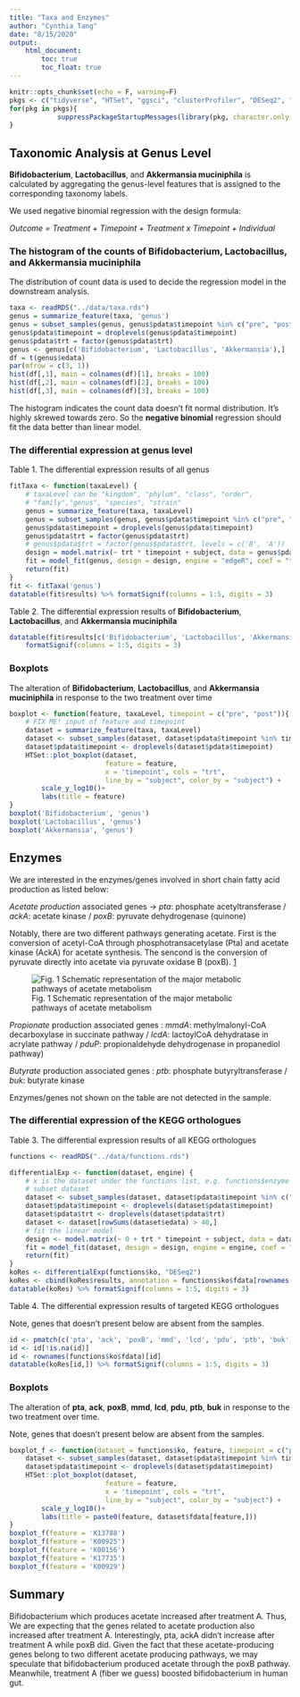 ---
title: "Taxa and Enzymes"
author: "Cynthia Tang"
date: "8/15/2020"
output: 
    html_document:
        toc: true
        toc_float: true
---

```{r setup, include=FALSE}
knitr::opts_chunk$set(echo = F, warning=F)
pkgs <- c("tidyverse", "HTSet", "ggsci", "clusterProfiler", "DESeq2", "edgeR", "DT")
for(pkg in pkgs){
            suppressPackageStartupMessages(library(pkg, character.only = T))
}

```

## Taxonomic Analysis at Genus Level

**Bifidobacterium**, **Lactobacillus**, and **Akkermansia muciniphila** is calculated by aggregating the  genus-level features that is assigned to the corresponding taxonomy labels.

We used negative binomial regression with the design formula:

*Outcome = Treatment + Timepoint + Treatment x Timepoint + Individual*

### The histogram of the counts of **Bifidobacterium**, **Lactobacillus**, and **Akkermansia muciniphila**

The distribution of count data is used to decide the regression model in the downstream analysis.

```{r taxa-distribution}
taxa <- readRDS("../data/taxa.rds")
genus = summarize_feature(taxa, 'genus')
genus = subset_samples(genus, genus$pdata$timepoint %in% c("pre", "post"))
genus$pdata$timepoint = droplevels(genus$pdata$timepoint)
genus$pdata$trt = factor(genus$pdata$trt)
genus <- genus[c('Bifidobacterium', 'Lactobacillus', 'Akkermansia'),]
df = t(genus$edata)
par(mfrow = c(3, 1))
hist(df[,1], main = colnames(df)[1], breaks = 100)
hist(df[,2], main = colnames(df)[2], breaks = 100)
hist(df[,3], main = colnames(df)[3], breaks = 100)
```

The histogram indicates the count data doesn't fit normal distribution. 
It's highly skrewed towards zero. So the **negative binomial** regression should fit 
the data better than linear model.

### The differential expression at genus level

Table 1. The differential expression results of all genus

```{r taxa-de}
fitTaxa <- function(taxaLevel) {
    # taxaLevel can be "kingdom", "phylum", "class", "order", 
    # "family","genus", "species", "strain"
    genus = summarize_feature(taxa, taxaLevel)
    genus = subset_samples(genus, genus$pdata$timepoint %in% c("pre", "post"))
    genus$pdata$timepoint = droplevels(genus$pdata$timepoint)
    genus$pdata$trt = factor(genus$pdata$trt)
    # genus$pdata$trt = factor(genus$pdata$trt, levels = c('B', 'A'))
    design = model.matrix(~ trt * timepoint + subject, data = genus$pdata)
    fit = model_fit(genus, design = design, engine = "edgeR", coef = "trtB:timepointpost")
    return(fit)
}
fit <- fitTaxa('genus')
datatable(fit$results) %>% formatSignif(columns = 1:5, digits = 3)
```

Table 2. The differential expression results of **Bifidobacterium**, **Lactobacillus**, 
and **Akkermansia muciniphila**

```{r}
datatable(fit$results[c('Bifidobacterium', 'Lactobacillus', 'Akkermansia'),])%>% 
    formatSignif(columns = 1:5, digits = 3)
```

### Boxplots

The alteration of **Bifidobacterium**, **Lactobacillus**, 
and **Akkermansia muciniphila** in response to the two treatment over time

```{r taxa-plot}

boxplot <- function(feature, taxaLevel, timepoint = c("pre", "post")){
    # FIX ME! input of feature and timepoint
    dataset = summarize_feature(taxa, taxaLevel)
    dataset <- subset_samples(dataset, dataset$pdata$timepoint %in% timepoint)
    dataset$pdata$timepoint <- droplevels(dataset$pdata$timepoint)
    HTSet::plot_boxplot(dataset, 
                        feature = feature, 
                        x = 'timepoint', cols = "trt", 
                        line_by = "subject", color_by = "subject") +
        scale_y_log10()+
        labs(title = feature)
}
boxplot('Bifidobacterium', 'genus')
boxplot('Lactobacillus', 'genus')
boxplot('Akkermansia', 'genus')

```

## Enzymes

We are interested in the enzymes/genes involved in short chain fatty acid production as listed below:

*Acetate production* associated genes → *pta*: phosphate acetyltransferase / 
*ackA*: acetate kinase / *poxB*: pyruvate dehydrogenase (quinone)

Notably, there are two different pathways generating acetate. First is the conversion of acetyl-CoA through phosphotransacetylase (Pta) and acetate kinase (AckA) for acetate synthesis. The sencond is the conversion of pyruvate directly into acetate via pyruvate oxidase B (poxB). [1](https://jb.asm.org/content/201/13/e00147-19)

![Fig. 1 Schematic representation of the major metabolic pathways of acetate metabolism](acetate-pathway.jpg)  

*Propionate* production associated genes : *mmdA*: methylmalonyl-CoA decarboxylase in succinate pathway / *lcdA*: lactoylCoA dehydratase in acrylate pathway / *pduP*: propionaldehyde dehydrogenase in propanediol pathway)

*Butyrate* production associated genes : *ptb*: phosphate butyryltransferase / *buk*: butyrate kinase

Enzymes/genes not shown on the table are not detected in the sample.

### The differential expression of the KEGG orthologues

Table 3. The differential expression results of all KEGG orthologues

```{r}
functions <- readRDS("../data/functions.rds")

differentialExp <- function(dataset, engine) {
    # x is the dataset under the functions list, e.g. functions$enzyme
    # subset dataset
    dataset <- subset_samples(dataset, dataset$pdata$timepoint %in% c("pre", "post"))
    dataset$pdata$timepoint <- droplevels(dataset$pdata$timepoint)
    dataset$pdata$trt <- droplevels(dataset$pdata$trt)
    dataset <- dataset[rowSums(dataset$edata) > 40,]
    # fit the linear model
    design <- model.matrix(~ 0 + trt * timepoint + subject, data = dataset$pdata)
    fit = model_fit(dataset, design = design, engine = engine, coef = "trtB:timepointpost")
    return(fit)
}
koRes <- differentialExp(functions$ko, "DESeq2")
koRes <- cbind(koRes$results, annotation = functions$ko$fdata[rownames(koRes$results),])
datatable(koRes) %>% formatSignif(columns = 1:5, digits = 3)

```

Table 4. The differential expression results of targeted KEGG orthologues

Note, genes that doesn't present below are absent from the samples.

```{r}
id <- pmatch(c('pta', 'ack', 'poxB', 'mmd', 'lcd', 'pdu', 'ptb', 'buk'), functions$ko$fdata$category)
id <- id[!is.na(id)]
id <- rownames(functions$ko$fdata)[id]
datatable(koRes[id,]) %>% formatSignif(columns = 1:5, digits = 3)
```

### Boxplots

The alteration of **pta**, **ack**, **poxB**, **mmd**, **lcd**, **pdu**, 
**ptb**, **buk** in response to the two treatment over time.

Note, genes that doesn't present below are absent from the samples.

```{r}
boxplot_f <- function(dataset = functions$ko, feature, timepoint = c("pre", "post")){
    dataset <- subset_samples(dataset, dataset$pdata$timepoint %in% timepoint)
    dataset$pdata$timepoint <- droplevels(dataset$pdata$timepoint)
    HTSet::plot_boxplot(dataset, 
                        feature = feature, 
                        x = 'timepoint', cols = "trt", 
                        line_by = "subject", color_by = "subject") +
        scale_y_log10()+
        labs(title = paste0(feature, dataset$fdata[feature,]))
}
boxplot_f(feature = 'K13788')
boxplot_f(feature = 'K00925')
boxplot_f(feature = 'K00156')
boxplot_f(feature = 'K17735')
boxplot_f(feature = 'K00929')
```

## Summary

Bifidobacterium which produces acetate increased after treatment A. 
Thus, We are expecting that the genes related to acetate production also 
increased after treatment A. Interestingly, pta, ackA didn't increase after treatment A
while poxB did. Given the fact that these acetate-producing genes belong to two different 
acetate producing pathways, we may speculate that bifidobacterium produced 
acetate through the poxB pathway. Meanwhile, treatment A (fiber we guess) 
boosted bifidobacterium in human gut.

